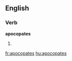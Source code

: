
==English==

===Verb===
'''apocopates'''

# {{third-person singular of|[[apocopate]]}}

[[fr:apocopates]]
[[hu:apocopates]]